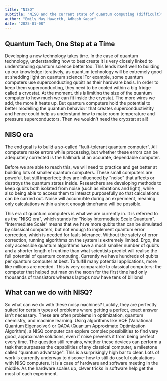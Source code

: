```yaml
---
title: "NISQ"
subtitle: "NISQ and the current state of quantum computing (difficult)"
author: "Emily May Haworth, Adhesh Sagar"
date: "2025-01-08"
---
```


## Quantum Tech, One Step at a Time

Developing a new technology takes time. In the case of quantum technology, understanding how to best create it is very closely linked to understanding quantum science better too. This lends itself well to building up our knowledge iteratively, as quantum technology will be extremely good at shedding light on quantum science!
For example, some quantum computers use superconducting qubits as their hardware basis. In order to keep them superconducting, they need to be cooled within a big fridge called a cryostat. At the moment, this is limiting the size of the quantum computer to how much we can fit inside the cryostat. The more wires we add, the more it heats up.
But quantum computers hold the potential to better modelling the quantum behaviour that creates superconductivitity and hence could help us understand how to make room temperature and pressure superconductors. Then we wouldn't need the cryostat at all!

## NISQ era

The end goal is to build a so-called “fault-tolerant quantum computer”. All computers make errors while processing, but whether these errors can be adequately corrected is the hallmark of an accurate, dependable computer.

Before we are able to reach this, we will need to practice and get better at building lots of smaller quantum computers. These small computers are poweful, but still imperfect; they are influenced by "noise" that affects or destroys the quantum states inside. Researchers are developing methods to keep qubits both isolated from noise (such as vibrations and light), while also being able to access them to interact purposefully so that calculations can be carried out.
Noise will accumulate during an experiment, meaning only calculations within a short enough timeframe will be possible.

This era of quantum computers is what we are currently in. It is referred to as the "NISQ era", which stands for "Noisy Intermediate Scale Quantum". “Intermediate Scale” means that we have more qubits than can be simulated by classical computers, but not enough to implement quantum error correction, which is needed for fault-tolerance. Without the safety of error correction, running algorithms on the system is extremely limited.
Ergo, the only accessible quantum algorithms have a much smaller number of qubits and a shorter length of runtime than what scientists predict will realise the full potential of quantum computing. Currently we have hundreds of qubits per quantum computer at best. To fulfill many potential applications, more like millions are needed.
This is very comparable to classical computers: the computer that helped put man on the moon for the first time had only thousands of transistors whereas laptops now have tens of billions!

## What can we do with NISQ?

So what can we do with these noisy machines? Luckily, they are perfectly suited for certain types of problems where getting a perfect, exact answer isn't necessary. These are often problems in optimization, quantum chemistry, and machine learning. Using algorithms like VQE (Variational Quantum Eigensolver) or QAOA (Quantum Approximate Optimization Algorithm), a NISQ computer can explore complex possibilities to find very good, approximate solutions, even if noise prevents it from being perfect every time.
The question still remains, whether these devices can perform a task that surpasses the capabilities of any classical computer, a milestone called "quantum advantage". This is a surprisingly high bar to clear. Lots of work is currently underway to discover how to still do useful calculations with NISQ computers. It is a case of hardware and software meeting in the middle. As the hardware scales up, clever tricks in software help get the most of each experiment.